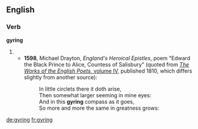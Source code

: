 ==English==

===Verb===
'''gyring'''

# {{present participle of|gyre}}
#* '''1598''', Michael Drayton, ''England's Heroical Epistles'', poem "Edward the Black Prince to Alice, Countess of Salisbury" (quoted from [http://www.archive.org/details/worksenglishpoe147johngoog ''The Works of the English Poets'', volume IV], published 1810, which differs slightly from another source):
#*: In little circlets there it doth arise,<br>Then somewhat larger seeming in mine eyes:<br>And in this '''gyring''' compass as it goes,<br>So more and more the same in greatness grows:

[[de:gyring]]
[[fr:gyring]]